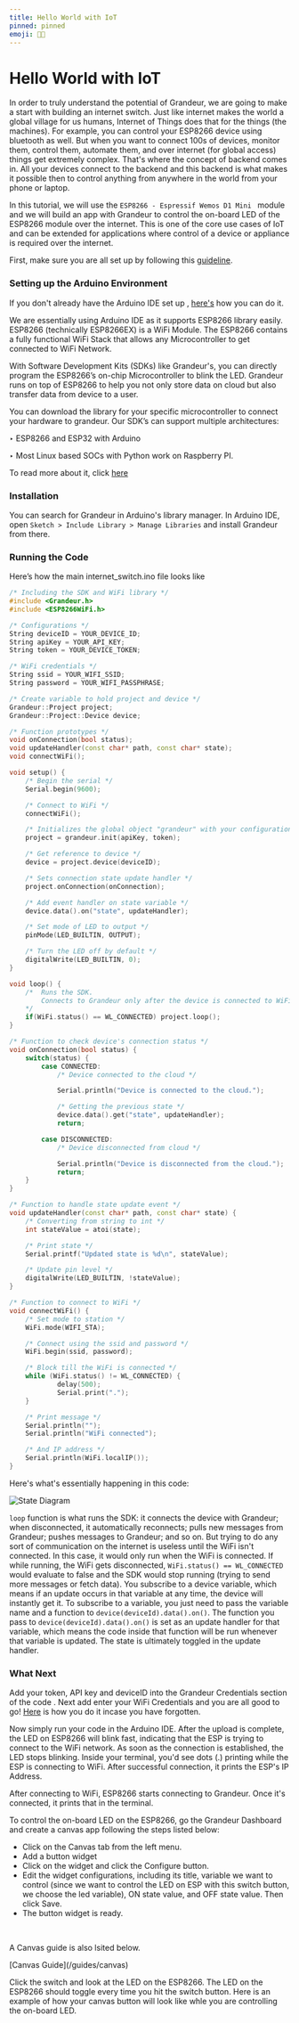 ```yaml
---
title: Hello World with IoT
pinned: pinned
emoji: 👋🏻
---
```


# Hello World with IoT

In order to truly understand the potential of Grandeur, we are going to make a start with building an internet switch. Just like internet makes the world a global village for us humans, Internet of Things does that for the things (the machines). For example, you can control your ESP8266 device using bluetooth as well. But when you want to connect 100s of devices, monitor them, control them, automate them, and over internet (for global access) things get extremely complex. That's where the concept of backend comes in. All your devices connect to the backend and this backend is what makes it possible then to control anything from anywhere in the world from your phone or laptop.

In this tutorial, we will use the `ESP8266 - Espressif Wemos D1 Mini ` module and we will build an app with Grandeur to control the on-board LED of the ESP8266 module over the internet. This is one of the core use cases of IoT and can be extended for applications where control of a device or appliance is required over the internet.

First, make sure you are all set up by following this [guideline](/getting-started).

### Setting up the Arduino Environment

If you don't already have the Arduino IDE set up , [here's](https://docs.arduino.cc/software/ide-v2/tutorials/getting-started/ide-v2-downloading-and-installing) how you can do it.

We are essentially using Arduino IDE as it supports ESP8266 library easily. ESP8266 (technically ESP8266EX) is a WiFi Module. The ESP8266 contains a fully functional WiFi Stack that allows any Microcontroller to get connected to WiFi Network.

With Software Development Kits (SDKs) like Grandeur's, you can directly program the ESP8266’s on-chip Microcontroller to blink the LED.
Grandeur runs on top of ESP8266 to help you not only store data on cloud but also transfer data from device to a user.

<Callout emoji="✅">
You can download the library for your specific microcontroller to connect your hardware to grandeur. Our SDK’s can support multiple architectures:

‣ ESP8266 and ESP32 with Arduino

‣ Most Linux based SOCs with Python work on Raspberry PI.

</Callout>

To read more about it, click [here](/guides/hardware)

### Installation

You can search for Grandeur in Arduino's library manager. In Arduino IDE, open `Sketch > Include Library > Manage Libraries` and install Grandeur from there.

<ReactPlayer playing controls volume={0} width={832} height={468} url="/demos/guides/install-grandeur-library.webm" />

### Running the Code

Here’s how the main internet_switch.ino file looks like

```cpp
/* Including the SDK and WiFi library */
#include <Grandeur.h>
#include <ESP8266WiFi.h>

/* Configurations */
String deviceID = YOUR_DEVICE_ID;
String apiKey = YOUR_API_KEY;
String token = YOUR_DEVICE_TOKEN;

/* WiFi credentials */
String ssid = YOUR_WIFI_SSID;
String password = YOUR_WIFI_PASSPHRASE;

/* Create variable to hold project and device */
Grandeur::Project project;
Grandeur::Project::Device device;

/* Function prototypes */
void onConnection(bool status);
void updateHandler(const char* path, const char* state);
void connectWiFi();

void setup() {
    /* Begin the serial */
    Serial.begin(9600);

    /* Connect to WiFi */
    connectWiFi();

    /* Initializes the global object "grandeur" with your configurations. */
    project = grandeur.init(apiKey, token);

    /* Get reference to device */
    device = project.device(deviceID);

    /* Sets connection state update handler */
    project.onConnection(onConnection);

    /* Add event handler on state variable */
    device.data().on("state", updateHandler);

    /* Set mode of LED to output */
    pinMode(LED_BUILTIN, OUTPUT);

    /* Turn the LED off by default */
    digitalWrite(LED_BUILTIN, 0);
}

void loop() {
    /*  Runs the SDK.
        Connects to Grandeur only after the device is connected to WiFi.
    */
    if(WiFi.status() == WL_CONNECTED) project.loop();
}

/* Function to check device's connection status */
void onConnection(bool status) {
    switch(status) {
        case CONNECTED:
            /* Device connected to the cloud */

            Serial.println("Device is connected to the cloud.");

            /* Getting the previous state */
            device.data().get("state", updateHandler);
            return;

        case DISCONNECTED:
            /* Device disconnected from cloud */

            Serial.println("Device is disconnected from the cloud.");
            return;
    }
}

/* Function to handle state update event */
void updateHandler(const char* path, const char* state) {
    /* Converting from string to int */
    int stateValue = atoi(state);

    /* Print state */
    Serial.printf("Updated state is %d\n", stateValue);

    /* Update pin level */
    digitalWrite(LED_BUILTIN, !stateValue);
}

/* Function to connect to WiFi */
void connectWiFi() {
    /* Set mode to station */
    WiFi.mode(WIFI_STA);

    /* Connect using the ssid and password */
    WiFi.begin(ssid, password);

    /* Block till the WiFi is connected */
    while (WiFi.status() != WL_CONNECTED) {
            delay(500);
            Serial.print(".");
    }

    /* Print message */
    Serial.println("");
    Serial.println("WiFi connected");

    /* And IP address */
    Serial.println(WiFi.localIP());
}

```

Here's what's essentially happening in this code:

![State Diagram](/demos/js-app/internet-switch.webp)

`loop` function is what runs the SDK: it connects the device with Grandeur; when disconnected, it automatically reconnects; pulls new messages from Grandeur; pushes messages to Grandeur; and so on. But trying to do any sort of communication on the internet is useless until the WiFi isn't connected. In this case, it would only run when the WiFi is connected. If while running, the WiFi gets disconnected, `WiFi.status() == WL_CONNECTED` would evaluate to false and the SDK would stop running (trying to send more messages or fetch data).
You subscribe to a device variable, which means if an update occurs in that variable at any time, the device will instantly get it. To subscribe to a variable, you just need to pass the variable name and a function to `device(deviceId).data().on()`. The function you pass to `device(deviceId).data().on()` is set as an update handler for that variable, which means the code inside that function will be run whenever that variable is updated. The state is ultimately toggled in the update handler.

### What Next

Add your token, API key and deviceID into the Grandeur Credentials section of the code . Next add enter your WiFi Credentials and you are all good to go! [Here](/getting-started) is how you do it incase you have forgotten.

Now simply run your code in the Arduino IDE. After the upload is complete, the LED on ESP8266 will blink fast, indicating that the ESP is trying to connect to the WiFi network. As soon as the connection is established, the LED stops blinking. Inside your terminal, you'd see dots (.) printing while the ESP is connecting to WiFi. After successful connection, it prints the ESP's IP Address.

After connecting to WiFi, ESP8266 starts connecting to Grandeur. Once it's connected, it prints that in the terminal.

To control the on-board LED on the ESP8266, go the Grandeur Dashboard and create a canvas app following the steps listed below:

- Click on the Canvas tab from the left menu.
- Add a button widget
- Click on the widget and click the Configure button.
- Edit the widget configurations, including its title, variable we want to control (since we want to control the LED on ESP with this switch button, we choose the led variable), ON state value, and OFF state value. Then click Save.
- The button widget is ready.

<ReactPlayer playing controls volume={0} width={832} height={468} url="/demos/guides/canvas-button.webm" /><br />

A Canvas guide is also lsited below.

<Callout emoji="📋">
    [Canvas Guide](/guides/canvas) 
</Callout>

Click the switch and look at the LED on the ESP8266. The LED on the ESP8266 should toggle every time you hit the switch button. Here is an example of how your canvas button will look like whle you are controlling the on-board LED.

<ReactPlayer playing controls volume={0} width={832} height={468} url="/demos/guides/button-control.webm" />
